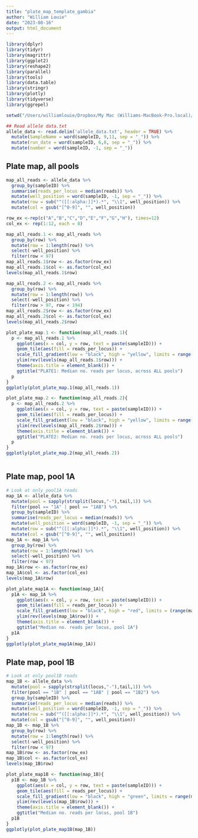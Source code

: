 ```yaml
---
title: "plate_map_template_gambia"
author: "William Louie"
date: "2023-08-16"
output: html_document
---
```


```r

library(dplyr)
library(tidyr)
library(magrittr)
library(ggplot2)
library(reshape2)
library(parallel)
library(tools)
library(data.table)
library(stringr)
library(plotly)
library(tidyverse)
library(ggrepel)

setwd("/Users/williamlouie/Dropbox/My Mac (Williams-MacBook-Pro.local)/Downloads/gambia_dataset/06_23_run")

## Read allele data.txt
allele_data <- read.delim('allele_data.txt', header = TRUE) %>% 
  mutate(SampleName = word(sampleID, 9,11, sep = "_")) %>%
  mutate(run_date = word(sampleID, 6,8, sep = "_")) %>%
  mutate(number = word(sampleID, -1, sep = "_"))


```

## Plate map, all pools

```r

map_all_reads <- allele_data %>%
  group_by(sampleID) %>% 
  summarise(reads_per_locus = median(reads)) %>%
  mutate(well_position = word(sampleID, -1, sep = "_")) %>%
  mutate(row = sub("^([[:alpha:]]*).*", "\\1", well_position)) %>%
  mutate(col = gsub("[^0-9]", "", well_position))

row_ex <-rep(c("A","B","C","D","E","F","G","H"), times=12)
col_ex <- rep(1:12, each = 8)

map_all_reads.1 <- map_all_reads %>%
  group_by(row) %>%
  mutate(row = 1:length(row)) %>%
  select(-well_position) %>%
  filter(row < 97)
map_all_reads.1$row <- as.factor(row_ex)
map_all_reads.1$col <- as.factor(col_ex)
levels(map_all_reads.1$row)

map_all_reads.2 <- map_all_reads %>%
  group_by(row) %>%
  mutate(row = 1:length(row)) %>%
  select(-well_position) %>%
  filter(row > 97, row < 194)
map_all_reads.2$row <- as.factor(row_ex)
map_all_reads.2$col <- as.factor(col_ex)
levels(map_all_reads.2$row)

plot_plate_map.1 <- function(map_all_reads.1){
  p <- map_all_reads.1 %>%
    ggplot(aes(x = col, y = row, text = paste(sampleID))) +
    geom_tile(aes(fill = reads_per_locus)) +
    scale_fill_gradient(low = "black", high = "yellow", limits = range(map_all_reads.1$reads_per_locus)) +
    ylim(rev(levels(map_all_reads.1$row))) + 
    theme(axis.title = element_blank()) +
    ggtitle("PLATE1: Median no. reads per locus, across ALL pools")
  p
}
ggplotly(plot_plate_map.1(map_all_reads.1))

plot_plate_map.2 <- function(map_all_reads.2){
  p <- map_all_reads.2 %>%
    ggplot(aes(x = col, y = row, text = paste(sampleID))) +
    geom_tile(aes(fill = reads_per_locus)) +
    scale_fill_gradient(low = "black", high = "yellow", limits = range(map_all_reads.2$reads_per_locus)) +
    ylim(rev(levels(map_all_reads.2$row))) + 
    theme(axis.title = element_blank()) +
    ggtitle("PLATE2: Median no. reads per locus, across ALL pools")
  p
}
ggplotly(plot_plate_map.2(map_all_reads.2))



```

## Plate map, pool 1A

```r

# Look at only pool1A reads
map_1A <- allele_data %>%
  mutate(pool = sapply(strsplit(locus,"-"),tail,1)) %>% 
  filter(pool == "1A" | pool == "1AB") %>% 
  group_by(sampleID) %>% 
  summarise(reads_per_locus = median(reads)) %>%
  mutate(well_position = word(sampleID, -1, sep = "_")) %>%
  mutate(row = sub("^([[:alpha:]]*).*", "\\1", well_position)) %>%
  mutate(col = gsub("[^0-9]", "", well_position))
map_1A <- map_1A %>%
  group_by(row) %>%
  mutate(row = 1:length(row)) %>%
  select(-well_position) %>%
  filter(row < 97)
map_1A$row <- as.factor(row_ex)
map_1A$col <- as.factor(col_ex)
levels(map_1A$row)

plot_plate_map1A <- function(map_1A){
  p1A <- map_1A %>%
    ggplot(aes(x = col, y = row, text = paste(sampleID))) +
    geom_tile(aes(fill = reads_per_locus)) +
    scale_fill_gradient(low = "black", high = "red", limits = (range(map_1A$reads_per_locus))) +
    ylim(rev(levels(map_1A$row))) + 
    theme(axis.title = element_blank()) +
    ggtitle("Median no. reads per locus, pool 1A")
  p1A
}
ggplotly(plot_plate_map1A(map_1A))


```

## Plate map, pool 1B

```r

# Look at only pool1B reads
map_1B <- allele_data %>%
  mutate(pool = sapply(strsplit(locus,"-"),tail,1)) %>% 
  filter(pool == "1B" | pool == "1AB" | pool == "1B2") %>% 
  group_by(sampleID) %>% 
  summarise(reads_per_locus = median(reads)) %>%
  mutate(well_position = word(sampleID, -1, sep = "_")) %>%
  mutate(row = sub("^([[:alpha:]]*).*", "\\1", well_position)) %>%
  mutate(col = gsub("[^0-9]", "", well_position))
map_1B <- map_1B %>%
  group_by(row) %>%
  mutate(row = 1:length(row)) %>%
  select(-well_position) %>%
  filter(row < 97)
map_1B$row <- as.factor(row_ex)
map_1B$col <- as.factor(col_ex)
levels(map_1B$row)

plot_plate_map1B <- function(map_1B){
  p1B <- map_1B %>%
    ggplot(aes(x = col, y = row, text = paste(sampleID))) +
    geom_tile(aes(fill = reads_per_locus)) +
    scale_fill_gradient(low = "black", high = "green", limits = range(map_1B$reads_per_locus)) +
    ylim(rev(levels(map_1B$row))) + 
    theme(axis.title = element_blank()) +
    ggtitle("Median no. reads per locus, pool 1B")
  p1B
}
ggplotly(plot_plate_map1B(map_1B))


```